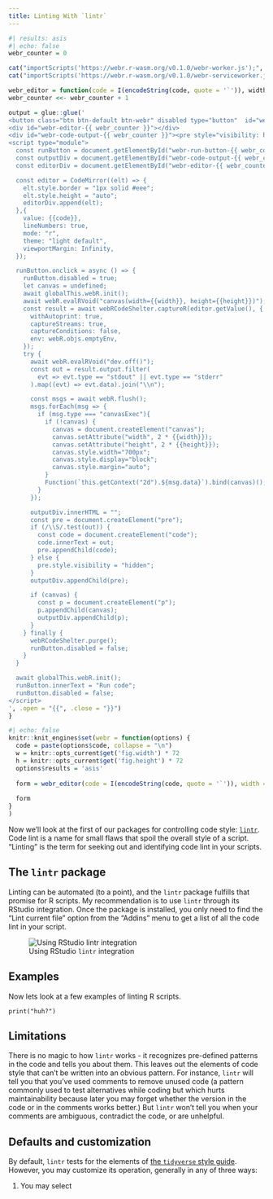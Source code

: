 ```yaml
---
title: Linting With `lintr`
---
```

```{=html}
<script type="module">
  import { WebR } from "https://webr.r-wasm.org/v0.1.0/webr.mjs";
  globalThis.webR = new WebR({
    SW_URL: "/"
  });
  await globalThis.webR.init();
  globalThis.webRCodeShelter = await new globalThis.webR.Shelter();
  document.querySelectorAll(".btn-webr").forEach((btn) => {
    btn.innerText = "Run code";
    btn.disabled = false;
  });
</script>
```

```r
#| results: asis
#| echo: false
webr_counter = 0

cat("importScripts('https://webr.r-wasm.org/v0.1.0/webr-worker.js');", file = "webr-worker.js")
cat("importScripts('https://webr.r-wasm.org/v0.1.0/webr-serviceworker.js');", file = "webr-serviceworker.js")

webr_editor = function(code = I(encodeString(code, quote = '`')), width, height) { 
webr_counter <<- webr_counter + 1

output = glue::glue('
<button class="btn btn-default btn-webr" disabled type="button"  id="webr-run-button-{{ webr_counter }}">Loading webR...</button>
<div id="webr-editor-{{ webr_counter }}"></div>
<div id="webr-code-output-{{ webr_counter }}"><pre style="visibility: hidden"></pre></div>
<script type="module">
  const runButton = document.getElementById("webr-run-button-{{ webr_counter }}");
  const outputDiv = document.getElementById("webr-code-output-{{ webr_counter }}");
  const editorDiv = document.getElementById("webr-editor-{{ webr_counter }}");

  const editor = CodeMirror((elt) => {
    elt.style.border = "1px solid #eee";
    elt.style.height = "auto";
    editorDiv.append(elt);
  },{
    value: {{code}},
    lineNumbers: true,
    mode: "r",
    theme: "light default",
    viewportMargin: Infinity,
  });

  runButton.onclick = async () => {
    runButton.disabled = true;
    let canvas = undefined;
    await globalThis.webR.init();
    await webR.evalRVoid("canvas(width={{width}}, height={{height}})");
    const result = await webRCodeShelter.captureR(editor.getValue(), {
      withAutoprint: true,
      captureStreams: true,
      captureConditions: false,
      env: webR.objs.emptyEnv,
    });
    try {
      await webR.evalRVoid("dev.off()");
      const out = result.output.filter(
        evt => evt.type == "stdout" || evt.type == "stderr"
      ).map((evt) => evt.data).join("\\n");

      const msgs = await webR.flush();
      msgs.forEach(msg => {
        if (msg.type === "canvasExec"){
          if (!canvas) {
            canvas = document.createElement("canvas");
            canvas.setAttribute("width", 2 * {{width}});
            canvas.setAttribute("height", 2 * {{height}});
            canvas.style.width="700px";
            canvas.style.display="block";
            canvas.style.margin="auto";
          }
          Function(`this.getContext("2d").${msg.data}`).bind(canvas)();
        }
      });

      outputDiv.innerHTML = "";
      const pre = document.createElement("pre");
      if (/\\S/.test(out)) {
        const code = document.createElement("code");
        code.innerText = out;
        pre.appendChild(code);
      } else {
        pre.style.visibility = "hidden";
      }
      outputDiv.appendChild(pre);

      if (canvas) {
        const p = document.createElement("p");
        p.appendChild(canvas);
        outputDiv.appendChild(p);
      }
    } finally {
      webRCodeShelter.purge();
      runButton.disabled = false;
    }
  }

  await globalThis.webR.init();
  runButton.innerText = "Run code";
  runButton.disabled = false;
</script>
', .open = "{{", .close = "}}")
}
```

```r
#| echo: false
knitr::knit_engines$set(webr = function(options) {
  code = paste(options$code, collapse = "\n")
  w = knitr::opts_current$get('fig.width') * 72
  h = knitr::opts_current$get('fig.height') * 72
  options$results = 'asis'
  
  form = webr_editor(code = I(encodeString(code, quote = '`')), width = w, height = h)
  
  form
}
)
```

Now we'll look at the first of our packages for controlling code style: [`lintr`](https://lintr.r-lib.org). Code lint is a name for small flaws that spoil the overall style of a script. "Linting" is the term for seeking out and identifying code lint in your scripts.

## The `lintr` package
Linting can be automated (to a point), and the `lintr` package fulfills that promise for R scripts. My recommendation is to use `lintr` through its RStudio integration. Once the package is installed, you only need to find the "Lint current file" option from the "Addins" menu to get a list of all the code lint in your script.

![Using RStudio `lintr` integration](img/ex-lintr.png){#fig-litr fig-alt="screenshot showing where to find the lintr interation in RStudio"}

## Examples
Now lets look at a few examples of linting R scripts.

```webr
print("huh?")
```

## Limitations
There is no magic to how `lintr` works - it recognizes pre-defined patterns in the code and tells you about them. This leaves out the elements of code style that can't be written into an obvious pattern. For instance, `lintr` will tell you that you've used comments to remove unused code (a pattern commonly used to test alternatives while coding but which hurts maintainability because later you may forget whether the version in the code or in the comments works better.) But `lintr` won't tell you when your comments are ambiguous, contradict the code, or are unhelpful. 

## Defaults and customization 
By default, `lintr` tests for the elements of [the `tidyverse` style guide](https://style.tidyverse.org/). However, you may customize its operation, generally in any of three ways: 
 
  1. You may select 
